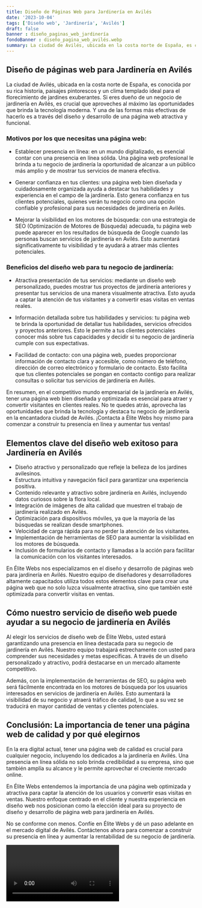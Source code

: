 ```yaml
---
title: Diseño de Páginas Web para Jardinería en Avilés
date: '2023-10-04'
tags: ['Diseño web', 'Jardinería', 'Avilés']
draft: false
banner : diseño_paginas_web_jardinería
fondoBanner : diseño_pagina_web_avilés.webp
summary: La ciudad de Avilés, ubicada en la costa norte de España, es conocida por su rica historia, paisajes pintorescos y un clima templado ideal para el florecimiento de jardines exuberantes. Si eres dueño de un negocio de jardinería en Avilés, es crucial que aproveches al máximo las oportunidades que brinda la tecnología moderna. Y una de las formas más efectivas de hacerlo es a través del diseño y desarrollo de una página web atractiva y funcional.
---
```


## Diseño de páginas web para Jardinería en Avilés

La ciudad de Avilés, ubicada en la costa norte de España, es conocida por su rica historia, paisajes pintorescos y un clima templado ideal para el florecimiento de jardines exuberantes. Si eres dueño de un negocio de jardinería en Avilés, es crucial que aproveches al máximo las oportunidades que brinda la tecnología moderna. Y una de las formas más efectivas de hacerlo es a través del diseño y desarrollo de una página web atractiva y funcional.

### Motivos por los que necesitas una página web:

- Establecer presencia en línea: en un mundo digitalizado, es esencial contar con una presencia en línea sólida. Una página web profesional le brinda a tu negocio de jardinería la oportunidad de alcanzar a un público más amplio y de mostrar tus servicios de manera efectiva.

- Generar confianza en tus clientes: una página web bien diseñada y cuidadosamente organizada ayuda a destacar tus habilidades y experiencia en el campo de la jardinería. Esto genera confianza en tus clientes potenciales, quienes verán tu negocio como una opción confiable y profesional para sus necesidades de jardinería en Avilés.

- Mejorar la visibilidad en los motores de búsqueda: con una estrategia de SEO (Optimización de Motores de Búsqueda) adecuada, tu página web puede aparecer en los resultados de búsqueda de Google cuando las personas buscan servicios de jardinería en Avilés. Esto aumentará significativamente tu visibilidad y te ayudará a atraer más clientes potenciales.

### Beneficios del diseño web para tu negocio de jardinería:

- Atractiva presentación de tus servicios: mediante un diseño web personalizado, puedes mostrar tus proyectos de jardinería anteriores y presentar tus servicios de una manera visualmente atractiva. Esto ayuda a captar la atención de tus visitantes y a convertir esas visitas en ventas reales.

- Información detallada sobre tus habilidades y servicios: tu página web te brinda la oportunidad de detallar tus habilidades, servicios ofrecidos y proyectos anteriores. Esto le permite a tus clientes potenciales conocer más sobre tus capacidades y decidir si tu negocio de jardinería cumple con sus expectativas.

- Facilidad de contacto: con una página web, puedes proporcionar información de contacto clara y accesible, como número de teléfono, dirección de correo electrónico y formulario de contacto. Esto facilita que tus clientes potenciales se pongan en contacto contigo para realizar consultas o solicitar tus servicios de jardinería en Avilés.

En resumen, en el competitivo mundo empresarial de la jardinería en Avilés, tener una página web bien diseñada y optimizada es esencial para atraer y convertir visitantes en clientes reales. No te quedes atrás, aprovecha las oportunidades que brinda la tecnología y destaca tu negocio de jardinería en la encantadora ciudad de Avilés. ¡Contacta a Élite Webs hoy mismo para comenzar a construir tu presencia en línea y aumentar tus ventas!

<GifSeo />

<Cta />

## Elementos clave del diseño web exitoso para Jardinería en Avilés

- Diseño atractivo y personalizado que refleje la belleza de los jardines avilesinos.
- Estructura intuitiva y navegación fácil para garantizar una experiencia positiva.
- Contenido relevante y atractivo sobre jardinería en Avilés, incluyendo datos curiosos sobre la flora local.
- Integración de imágenes de alta calidad que muestren el trabajo de jardinería realizado en Avilés.
- Optimización para dispositivos móviles, ya que la mayoría de las búsquedas se realizan desde smartphones.
- Velocidad de carga rápida para no perder la atención de los visitantes.
- Implementación de herramientas de SEO para aumentar la visibilidad en los motores de búsqueda.
- Inclusión de formularios de contacto y llamadas a la acción para facilitar la comunicación con los visitantes interesados.

En Élite Webs nos especializamos en el diseño y desarrollo de páginas web para jardinería en Avilés. Nuestro equipo de diseñadores y desarrolladores altamente capacitados utiliza todos estos elementos clave para crear una página web que no solo luzca visualmente atractiva, sino que también esté optimizada para convertir visitas en ventas.

## Cómo nuestro servicio de diseño web puede ayudar a su negocio de jardinería en Avilés

Al elegir los servicios de diseño web de Élite Webs, usted estará garantizando una presencia en línea destacada para su negocio de jardinería en Avilés. Nuestro equipo trabajará estrechamente con usted para comprender sus necesidades y metas específicas. A través de un diseño personalizado y atractivo, podrá destacarse en un mercado altamente competitivo.

Además, con la implementación de herramientas de SEO, su página web será fácilmente encontrada en los motores de búsqueda por los usuarios interesados en servicios de jardinería en Avilés. Esto aumentará la visibilidad de su negocio y atraerá tráfico de calidad, lo que a su vez se traducirá en mayor cantidad de ventas y clientes potenciales.

## Conclusión: La importancia de tener una página web de calidad y por qué elegirnos

En la era digital actual, tener una página web de calidad es crucial para cualquier negocio, incluyendo los dedicados a la jardinería en Avilés. Una presencia en línea sólida no solo brinda credibilidad a su empresa, sino que también amplía su alcance y le permite aprovechar el creciente mercado online.

En Élite Webs entendemos la importancia de una página web optimizada y atractiva para captar la atención de los usuarios y convertir esas visitas en ventas. Nuestro enfoque centrado en el cliente y nuestra experiencia en diseño web nos posicionan como la elección ideal para su proyecto de diseño y desarrollo de página web para jardinería en Avilés.

No se conforme con menos. Confíe en Élite Webs y dé un paso adelante en el mercado digital de Avilés. Contáctenos ahora para comenzar a construir su presencia en línea y aumentar la rentabilidad de su negocio de jardinería.

<Video />

<CtaBot job='Jardinería' city='Avilés'/>

<Gmaps query='Avilés+españa+maps' />
